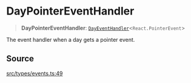 # DayPointerEventHandler

<a id="undefined" name="undefined"></a>

> **DayPointerEventHandler**: [`DayEventHandler`](/docs/api/next/type-aliases/DayEventHandler.md)\<`React.PointerEvent`\>

The event handler when a day gets a pointer event.

## Source

[src/types/events.ts:49](https://github.com/gpbl/react-day-picker/blob/next/src/types/events.ts#L49)
